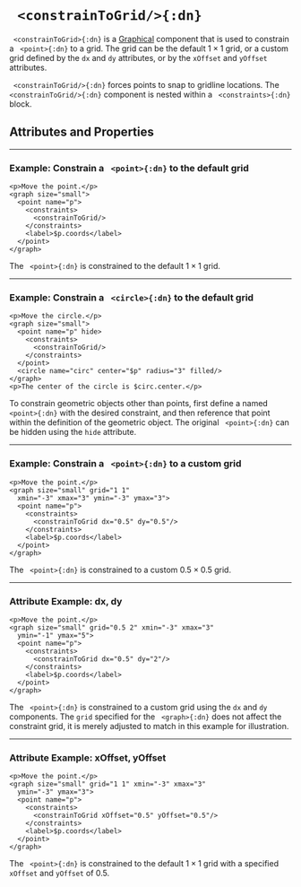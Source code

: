 


# ` <constrainToGrid/>{:dn}`

` <constrainToGrid>{:dn}` is a [Graphical](../document_structure/essentialConcepts#component-types)
component that is used to constrain a ` <point>{:dn}` to a grid. The grid can be the default $1 \times 1$ grid,
 or a custom grid defined by the `dx` and `dy` attributes, or by the `xOffset` and `yOffset` attributes.

` <constrainToGrid/>{:dn}` forces points to snap to gridline locations. The ` <constrainToGrid/>{:dn}` 
component is nested within a ` <constraints>{:dn}` block.

## Attributes and Properties 
 <AttrDisplay name='constrainToGrid'/> 
 <PropDisplay name='constrainToGrid'/>


---

### Example: Constrain a ` <point>{:dn}` to the default grid


```doenet-editor-horiz
<p>Move the point.</p>
<graph size="small">
  <point name="p">
    <constraints>
      <constrainToGrid/>
    </constraints>
    <label>$p.coords</label>
  </point>
</graph>
```



The ` <point>{:dn}` is constrained to the default $1 \times 1$ grid.



---

### Example: Constrain a ` <circle>{:dn}` to the default grid


```doenet-editor-horiz
<p>Move the circle.</p>
<graph size="small">
  <point name="p" hide>
    <constraints>
      <constrainToGrid/>
    </constraints>
  </point>
  <circle name="circ" center="$p" radius="3" filled/>
</graph>
<p>The center of the circle is $circ.center.</p>
```



To constrain geometric objects other than points, first define a named ` <point>{:dn}` with the desired constraint, and then reference that point within the definition of the geometric object. The original ` <point>{:dn}` can be hidden using the `hide` attribute.



---

### Example: Constrain a ` <point>{:dn}` to a custom grid


```doenet-editor-horiz
<p>Move the point.</p>
<graph size="small" grid="1 1" 
  xmin="-3" xmax="3" ymin="-3" ymax="3">
  <point name="p">
    <constraints>
      <constrainToGrid dx="0.5" dy="0.5"/>
    </constraints>
    <label>$p.coords</label>
  </point>
</graph>
```



The ` <point>{:dn}` is constrained to a custom $0.5 \times 0.5$ grid.



---

### Attribute Example: dx, dy


```doenet-editor-horiz
<p>Move the point.</p>
<graph size="small" grid="0.5 2" xmin="-3" xmax="3" 
  ymin="-1" ymax="5">
  <point name="p">
    <constraints>
      <constrainToGrid dx="0.5" dy="2"/>
    </constraints>
    <label>$p.coords</label>
  </point>
</graph>
```



The ` <point>{:dn}` is constrained to a custom grid using the `dx` and `dy` components. The `grid` specified for the ` <graph>{:dn}` does not affect the constraint grid, it is merely adjusted to match in this example for illustration.



---

### Attribute Example: xOffset, yOffset


```doenet-editor-horiz
<p>Move the point.</p>
<graph size="small" grid="1 1" xmin="-3" xmax="3" 
  ymin="-3" ymax="3">
  <point name="p">
    <constraints>
      <constrainToGrid xOffset="0.5" yOffset="0.5"/>
    </constraints>
    <label>$p.coords</label>
  </point>
</graph>
```



The ` <point>{:dn}` is constrained to the default $1 \times 1$ grid with a specified `xOffset` and `yOffset` of $0.5$. 


